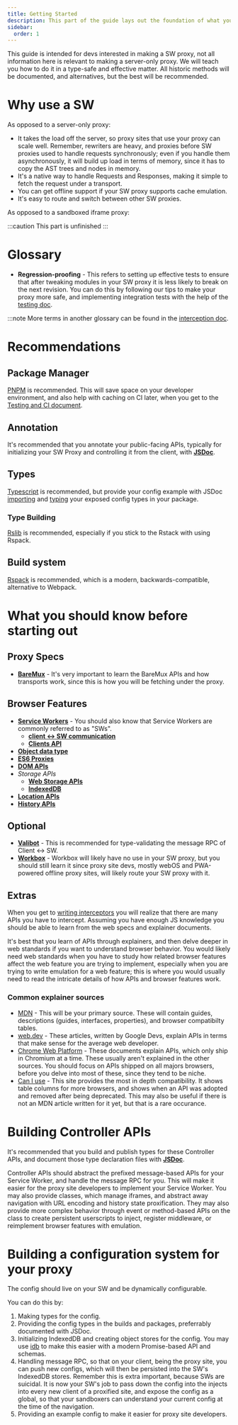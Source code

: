 ```yaml
---
title: Getting Started
description: This part of the guide lays out the foundation of what you need to know to build a SW proxy.
sidebar:
  order: 1
---
```


This guide is intended for devs interested in making a SW proxy, not all information here is relevant to making a server-only proxy. We will teach you how to do it in a type-safe and effective matter. All historic methods will be documented, and alternatives, but the best will be recommended.

# Why use a SW

As opposed to a server-only proxy:

- It takes the load off the server, so proxy sites that use your proxy can scale well. Remember, rewriters are heavy, and proxies before SW proxies used to handle requests synchronously; even if you handle them asynchronously, it will build up load in terms of memory, since it has to copy the AST trees and nodes in memory.
- It's a native way to handle Requests and Responses, making it simple to fetch the request under a transport.
- You can get offline support if your SW proxy supports cache emulation.
- It's easy to route and switch between other SW proxies.

As opposed to a sandboxed iframe proxy:

:::caution
This part is unfinished
:::

# Glossary

- **Regression-proofing** - This refers to setting up effective tests to ensure that after tweaking modules in your SW proxy it is less likely to break on the next revision. You can do this by following our tips to make your proxy more safe, and implementing integration tests with the help of the [testing doc](./testing.mdx).

:::note
More terms in another glossary can be found in the [interception doc](./interception.mdx).

# Recommendations

## Package Manager

[PNPM](https://pnpm.io) is recommended. This will save space on your developer environment, and also help with caching on CI later, when you get to the [Testing and CI document](./testing.mdx).

## Annotation

It's recommended that you annotate your public-facing APIs, typically for initializing your SW Proxy and controlling it from the client, with [**JSDoc**](https://jsdoc.app).

## Types

[Typescript](https://www.typescriptlang.org) is recommended, but provide your config example with JSDoc [importing](https://jsdoc.app/tags-type) and [typing](https://jsdoc.app/tags-type) your exposed config types in your package.

### Type Building

[Rslib](https://rslib.rs/guide/start/) is recommended, especially if you stick to the Rstack with using Rspack.

## Build system

[Rspack](https://rspack.rs/guide/start/quick-start) is recommended, which is a modern, backwards-compatible, alternative to Webpack.

# What you should know before starting out

## Proxy Specs

- [**BareMux**](https://github.com/MercuryWorkshop/bare-mux) - It's very important to learn the BareMux APIs and how transports work, since this is how you will be fetching under the proxy.

## Browser Features

- [**Service Workers**](https://developer.mozilla.org/en-US/docs/Web/API/Service_Worker_API) - You should also know that Service Workers are commonly referred to as "SWs".
  - [**client \<-> SW communication**](https://web.dev/articles/two-way-communication-guide)
  - [**Clients API**](https://developer.mozilla.org/en-US/docs/Web/API/Clients)
- [**Object data type**](https://developer.mozilla.org/en-US/docs/Web/JavaScript/Reference/Global_Objects/Object)
- [**ES6 Proxies**](https://developer.mozilla.org/en-US/docs/Web/JavaScript/Reference/Global_Objects/Proxy)
- [**DOM APIs**](https://developer.mozilla.org/en-US/docs/Web/API/Document_Object_Model)
- *Storage APIs*
  - [**Web Storage APIs**](https://developer.mozilla.org/en-US/docs/Web/API/Web_Storage_API)
  - [**IndexedDB**](https://developer.mozilla.org/en-US/docs/Web/API/IndexedDB_API)
- [**Location APIs**](https://developer.mozilla.org/en-US/docs/Web/API/Location)
- [**History APIs**](https://developer.mozilla.org/en-US/docs/Web/API/History_API)

## Optional

- [**Valibot**](https://valibot.dev) - This is recommended for type-validating the message RPC of Client \<-> SW.
- [**Workbox**](https://developer.chrome.com/docs/workbox) - Workbox will likely have no use in your SW proxy, but you should still learn it since proxy site devs, mostly webOS and PWA-powered offline proxy sites, will likely route your SW proxy with it.

## Extras

When you get to [writing interceptors](./interception.mdx) you will realize that there are many APIs you have to intercept. Assuming you have enough JS knowledge you should be able to learn from the web specs and explainer documents.

It's best that you learn of APIs through explainers, and then delve deeper in web standards if you want to understand browser behavior. You would likely need web standards when you have to study how related browser features affect the web feature you are trying to implement, especially when you are trying to write emulation for a web feature; this is where you would usually need to read the intricate details of how APIs and browser features work.

### Common explainer sources

- [MDN](https://developer.mozilla.org/en-US/docs/Web/API) - This will be your primary source. These will contain guides, descriptions (guides, interfaces, properties), and browser compatibilty tables.
- [web.dev](https://web.dev/articles) - These articles, written by Google Devs, explain APIs in terms that make sense for the average web developer.
- [Chrome Web Platform](https://developer.chrome.com/docs/web-platform) - These documents explain APIs, which only ship in Chromium at a time. These usually aren't explained in the other sources. You should focus on APIs shipped on all majors browsers, before you delve into most of these, since they tend to be niche.
- [Can I use](https://caniuse.com) - This site provides the most in depth compatibility. It shows table columns for more browsers, and shows when an API was adopted and removed after being deprecated. This may also be useful if there is not an MDN article written for it yet, but that is a rare occurance.

# Building Controller APIs

It's recommended that you build and publish types for these Controller APIs, and document those type declaration files with [**JSDoc**](https://jsdoc.app).

Controller APIs should abstract the prefixed message-based APIs for your Service Worker, and handle the message RPC for you. This will make it easier for the proxy site developers to implement your Service Worker. You may also provide classes, which manage iframes, and abstract away navigation with URL encoding and history state proxification. They may also provide more complex behavior through event or method-based APIs on the class to create persistent userscripts to inject, register middleware, or reimplement browser features with emulation.

# Building a configuration system for your proxy

The config should live on your SW and be dynamically configurable.

You can do this by:

1. Making types for the config.
2. Providing the config types in the builds and packages, preferrably documented with JSDoc.
3. Initializing IndexedDB and creating object stores for the config. You may use [idb](https://www.npmjs.com/package/idb) to make this easier with a modern Promise-based API and schemas.
4. Handling message RPC, so that on your client, being the proxy site, you can push new configs, which will then be persisted into the SW's IndexedDB stores. Remember this is extra important, because SWs are suicidal. It is now your SW's job to pass down the config into the injects into every new client of a proxified site, and expose the config as a global, so that your sandboxers can understand your current config at the time of the navigation.
5. Providing an example config to make it easier for proxy site developers.
